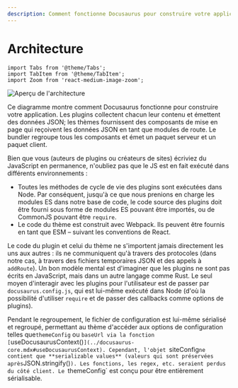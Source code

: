 ```yaml
---
description: Comment fonctionne Docusaurus pour construire votre application
---
```


# Architecture

```mdx-code-block
import Tabs from '@theme/Tabs';
import TabItem from '@theme/TabItem';
import Zoom from 'react-medium-image-zoom';
```

<Zoom>

![Aperçu de l'architecture](/img/architecture.png)

</Zoom>

Ce diagramme montre comment Docusaurus fonctionne pour construire votre application. Les plugins collectent chacun leur contenu et émettent des données JSON; les thèmes fournissent des composants de mise en page qui reçoivent les données JSON en tant que modules de route. Le bundler regroupe tous les composants et émet un paquet serveur et un paquet client.

Bien que vous (auteurs de plugins ou créateurs de sites) écriviez du JavaScript en permanence, n'oubliez pas que le JS est en fait exécuté dans différents environnements :

- Toutes les méthodes de cycle de vie des plugins sont exécutées dans Node. Par conséquent, jusqu'à ce que nous prenions en charge les modules ES dans notre base de code, le code source des plugins doit être fourni sous forme de modules ES pouvant être importés, ou de CommonJS pouvant être `require`.
- Le code du thème est construit avec Webpack. Ils peuvent être fournis en tant que ESM – suivant les conventions de React.

Le code du plugin et celui du thème ne s'importent jamais directement les uns aux autres : ils ne communiquent qu'à travers des protocoles (dans notre cas, à travers des fichiers temporaires JSON et des appels à `addRoute`). Un bon modèle mental est d'imaginer que les plugins ne sont pas écrits en JavaScript, mais dans un autre langage comme Rust. Le seul moyen d'interagir avec les plugins pour l'utilisateur est de passer par `docusaurus.config.js`, qui est lui-même exécuté dans Node (d'où la possibilité d'utiliser `require` et de passer des callbacks comme options de plugins).

Pendant le regroupement, le fichier de configuration est lui-même sérialisé et regroupé, permettant au thème d'accéder aux options de configuration telles que`themeConfig` ou `baseUrl via la fonction [`useDocusaurusContext()`](../docusaurus-core.mdx#useDocusaurusContext). Cependant, l'objet `siteConfig`ne contient que **serializable values** (valeurs qui sont préservées après`JSON.stringify()`). Les fonctions, les regex, etc. seraient perdus du côté client. Le `themeConfig\` est conçu pour être entièrement sérialisable.
